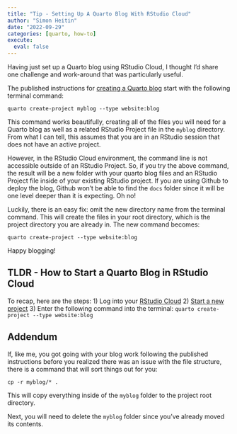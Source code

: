 ```yaml
---
title: "Tip - Setting Up A Quarto Blog With RStudio Cloud"
author: "Simon Heitin"
date: "2022-09-29"
categories: [quarto, how-to]
execute:
  eval: false
---
```


Having just set up a Quarto blog using RStudio Cloud, I thought I'd share one challenge and work-around that was particularly useful.

The published instructions for [creating a Quarto blog](https://quarto.org/docs/websites/website-blog.html#blog-projects) start with the following terminal command:

    quarto create-project myblog --type website:blog

This command works beautifully, creating all of the files you will need for a Quarto blog as well as a related RStudio Project file in the `myblog` directory. From what I can tell, this assumes that you are in an RStudio session that does not have an active project.

However, in the RStudio Cloud environment, the command line is not accessible outside of an RStudio Project. So, if you try the above command, the result will be a new folder with your quarto blog files and an RStudio Project file inside of your existing RStudio project. If you are using Github to deploy the blog, Github won't be able to find the `docs` folder since it will be one level deeper than it is expecting. Oh no!

Luckily, there is an easy fix: omit the new directory name from the terminal command. This will create the files in your root directory, which is the project directory you are already in. The new command becomes:

    quarto create-project --type website:blog

Happy blogging!

## TLDR - How to Start a Quarto Blog in RStudio Cloud

To recap, here are the steps: 1) Log into your [RStudio Cloud](https://rstudio.cloud/) 2) [Start a new project](https://rstudio.cloud/learn/guide#projects) 3) Enter the following command into the terminal: `quarto create-project --type website:blog`

## Addendum

If, like me, you got going with your blog work following the published instructions before you realized there was an issue with the file structure, there is a command that will sort things out for you:

    cp -r myblog/* .

This will copy everything inside of the `myblog` folder to the project root directory.

Next, you will need to delete the `myblog` folder since you've already moved its contents.
